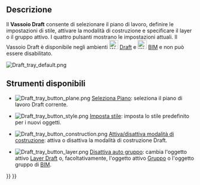 <languages/>

{{Docnav/it
|[[Draft_ShowSnapBar/it|Mostra barra degli agganci]]
|[[Draft_annotation_scale_widget/it|Dispositivo scala annotazione]]
|[[Draft_Workbench/it|Draft]]
|IconL=Draft_ShowSnapBar.svg
|IconR=
|IconC=Workbench_Draft.svg
}}

{{TOCright}}

<span id="Description"></span>
==Descrizione==

Il '''Vassoio Draft''' consente di selezionare il piano di lavoro, definire le impostazioni di stile, attivare la modalità di costruzione e specificare il layer o il gruppo attivo. I quattro pulsanti mostrano le impostazioni attuali. Il Vassoio Draft è disponibile negli ambienti [[Image:Workbench_Draft.svg|24px]] [[Draft_Workbench/it|Draft]] e [[Image:Workbench_BIM.svg|24px]] [[BIM_Workbench/it|BIM]] e non può essere disabilitato.

[[Image:Draft_tray_default.png]]
{{Caption|Il Vassoio Draft}}

<span id="Available_tools"></span>
==Strumenti disponibili==

* [[Image:Draft_tray_button_plane.png]] [[Draft_SelectPlane/it|Seleziona Piano]]: seleziona il piano di lavoro Draft corrente.

* [[Image:Draft_tray_button_style.png]] [[Draft_SetStyle/it|Imposta stile]]: imposta lo stile predefinito per i nuovi oggetti.

* [[Image:Draft_tray_button_construction.png]] [[Draft_ToggleConstructionMode/it|Attiva/disattiva modalità di costruzione]]: attiva o disattiva la modalità di costruzione Draft.

* [[Image:Draft_tray_button_layer.png]] [[Draft_AutoGroup/it|Disattiva auto gruppo]]: cambia l'oggetto attivo [[Draft_Layer/it|Layer Draft]] o, facoltativamente, l'oggetto attivo [[Std_Group/it|Gruppo]] o l'oggetto gruppo di [[BIM_Workbench/it|BIM]].


{{Docnav/it
|[[Draft_ShowSnapBar/it|Mostra barra degli agganci]]
|[[Draft_annotation_scale_widget/it|Dispositivo scala annotazione]]
|[[Draft_Workbench/it|Draft]]
|IconL=Draft_ShowSnapBar.svg
|IconR=
|IconC=Workbench_Draft.svg
}}

{{Draft Tools navi{{#translation:}}}}
{{Userdocnavi{{#translation:}}}}